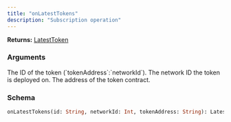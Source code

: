 ```yaml
---
title: "onLatestTokens"
description: "Subscription operation"
---
```


**Returns:** [LatestToken](/api-reference/types#latesttoken)

### Arguments

<ResponseField name="id" type="String">
  The ID of the token (`tokenAddress`:`networkId`).
</ResponseField>

<ResponseField name="networkId" type="Int">
  The network ID the token is deployed on.
</ResponseField>

<ResponseField name="tokenAddress" type="String">
  The address of the token contract.
</ResponseField>

### Schema


```graphql 
onLatestTokens(id: String, networkId: Int, tokenAddress: String): LatestToken
```
